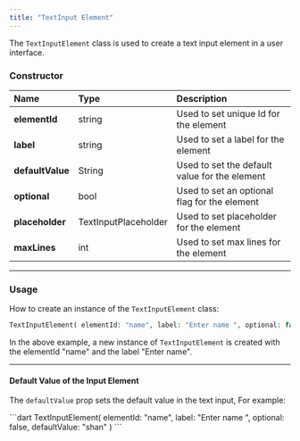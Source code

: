 ```yaml
---
title: "TextInput Element"
---
```


The `TextInputElement` class is used to create a text input element in a user interface.

### Constructor

| Name             | Type                 | Description                                   |
| :---------------- | :-------------------- | :--------------------------------------------- |
| **elementId**    | string               | Used to set unique Id for the element         |
| **label**        | string               | Used to set a label for the element           |
| **defaultValue** | String               | Used to set the default value for the element |
| **optional**     | bool                 | Used to set an optional flag for the element  |
| **placeholder**  | TextInputPlaceholder | Used to set placeholder for the element       |
| **maxLines**     | int                  | Used to set max lines for the element         |

***

### Usage

How to create an instance of the `TextInputElement` class:

```php
TextInputElement( elementId: "name", label: "Enter name ", optional: false)
```

In the above example, a new instance of `TextInputElement` is created with the elementId "name" and the label "Enter name".

***

#### Default Value of the Input Element

The `defaultValue` prop sets the default value in the text input, For example:

<Tabs>
<Tab title="Dart">
```dart
TextInputElement(
    elementId: "name",
    label: "Enter name ",
    optional: false,
    defaultValue: "shan"
)
```

</Tab>

</Tabs>
